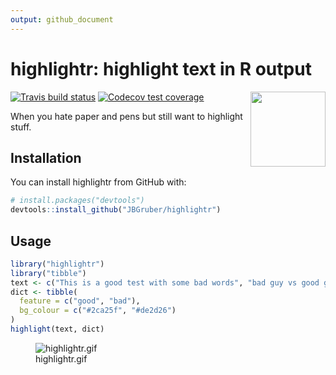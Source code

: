 ```yaml
---
output: github_document
---
```


<!-- README.md is generated from README.Rmd. Please edit that file -->

# highlightr: highlight text in R output
<!-- badges: start -->
  [![Travis build status](https://travis-ci.org/JBGruber/highlightr.svg?branch=master)](https://travis-ci.org/JBGruber/highlightr)
[![Codecov test coverage](https://codecov.io/gh/JBGruber/highlightr/branch/master/graph/badge.svg)](https://codecov.io/gh/JBGruber/highlightr?branch=master)
<!-- badges: end -->
<img src="man/figures/logo.png" align="right" width="120" />


When you hate paper and pens but still want to highlight stuff.

## Installation

You can install highlightr from GitHub with:

```r
# install.packages("devtools")
devtools::install_github("JBGruber/highlightr")
```

## Usage

```r
library("highlightr")
library("tibble")
text <- c("This is a good test with some bad words", "bad guy vs good guy")
dict <- tibble(
  feature = c("good", "bad"),
  bg_colour = c("#2ca25f", "#de2d26")
)
highlight(text, dict)
```

![highlightr.gif](./man/figures/highlightr.gif)

